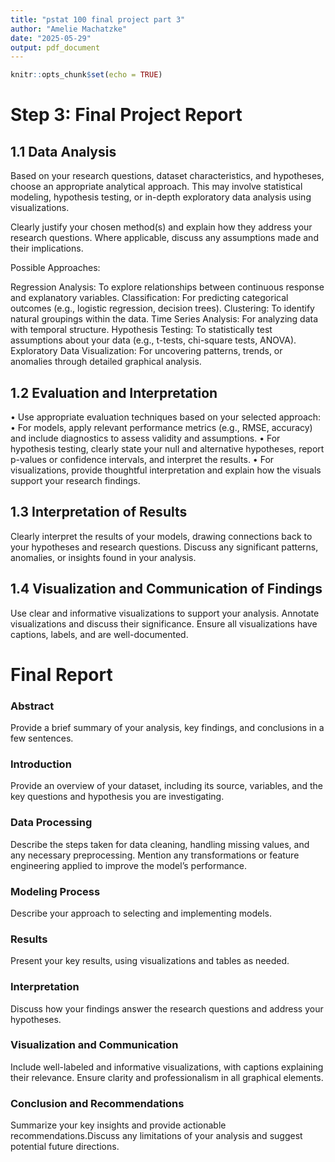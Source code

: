 ```yaml
---
title: "pstat 100 final project part 3"
author: "Amelie Machatzke"
date: "2025-05-29"
output: pdf_document
---
```


```r
knitr::opts_chunk$set(echo = TRUE)
```

# Step 3: Final Project Report

## 1.1 Data Analysis
Based on your research questions, dataset characteristics, and hypotheses, choose an appropriate analytical approach. This may involve statistical modeling, hypothesis testing, or in-depth exploratory data analysis using visualizations.

Clearly justify your chosen method(s) and explain how they address your research questions. Where applicable, discuss any assumptions made and their implications.

Possible Approaches:

Regression Analysis: To explore relationships between continuous response and explanatory variables.
Classification: For predicting categorical outcomes (e.g., logistic regression, decision trees).
Clustering: To identify natural groupings within the data.
Time Series Analysis: For analyzing data with temporal structure.
Hypothesis Testing: To statistically test assumptions about your data (e.g., t-tests, chi-square tests, ANOVA).
Exploratory Data Visualization: For uncovering patterns, trends, or anomalies through detailed graphical analysis.

## 1.2 Evaluation and Interpretation

• Use appropriate evaluation techniques based on your selected approach:
• For models, apply relevant performance metrics (e.g., RMSE, accuracy) and include diagnostics to assess validity and assumptions.
• For hypothesis testing, clearly state your null and alternative hypotheses, report p-values or confidence intervals, and interpret the results.
• For visualizations, provide thoughtful interpretation and explain how the visuals support your research findings.

## 1.3 Interpretation of Results

Clearly interpret the results of your models, drawing connections back to your hypotheses and research questions. Discuss any significant patterns, anomalies, or insights found in your analysis.

## 1.4 Visualization and Communication of Findings

Use clear and informative visualizations to support your analysis. Annotate visualizations and discuss their significance. Ensure all visualizations have captions, labels, and are well-documented.

# Final Report

### Abstract
Provide a brief summary of your analysis, key findings, and conclusions in a few sentences.

### Introduction
Provide an overview of your dataset, including its source, variables, and the key questions and hypothesis you are investigating.

### Data Processing
Describe the steps taken for data cleaning, handling missing values, and any necessary preprocessing. Mention any transformations or feature engineering applied to improve the model’s performance.

### Modeling Process
Describe your approach to selecting and implementing models.

### Results
Present your key results, using visualizations and tables as needed.

### Interpretation
Discuss how your findings answer the research questions and address your hypotheses.

### Visualization and Communication
Include well-labeled and informative visualizations, with captions explaining their relevance. Ensure clarity and professionalism in all graphical elements.

### Conclusion and Recommendations
Summarize your key insights and provide actionable recommendations.Discuss any limitations of your analysis and suggest potential future directions.




